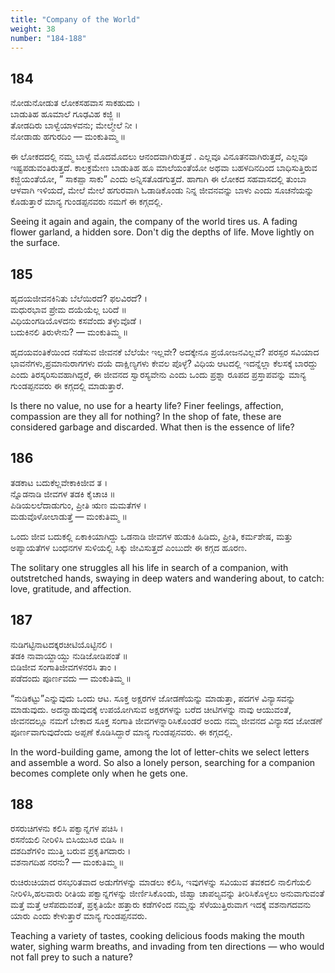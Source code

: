 ```yaml
---
title: "Company of the World"
weight: 38
number: "184-188"
---
```


## 184

ನೋಡುನೋಡುತ ಲೋಕಸಹವಾಸ ಸಾಕಹುದು ।  
ಬಾಡುತಿಹ ಹೂಮಾಲೆ ಗೂಢವಿಹ ಕಜ್ಜಿ ॥  
ತೋಡದಿರು ಬಾಳ್ವೆಯಾಳವನು; ಮೇಲ್ಮೇಲೆ ನೀ ।  
ನೋಡಾಡು ಹಗುರದಿಂ — ಮಂಕುತಿಮ್ಮ ॥

ಈ ಲೋಕದದಲ್ಲಿ ನಮ್ಮ ಬಾಳ್ವೆ ಮೊದಮೊದಲು ಆನಂದವಾಗಿರುತ್ತದೆ . ಎಲ್ಲವೂ ವಿನೂತನವಾಗಿರುತ್ತದೆ, ಎಲ್ಲವೂ ಇಷ್ಟಪಡುವಂತಿರುತ್ತದೆ. ಕಾಲಕ್ರಮೇಣ ಬಾಡುತಿಹ ಹೂ ಮಾಲೆಯಂತೆಯೋ ಅಥವಾ ಬಹಳದಿನದಿಂದ ಬಾಧಿಸುತ್ತಿರುವ ಕಜ್ಜಿಯಂತೆಯೋ, ” ಸಾಕಪ್ಪಾ ಸಾಕು” ಎಂದು ಅನ್ನಿಸತೊಡಗುತ್ತದೆ. ಹಾಗಾಗಿ ಈ ಲೋಕದ ಸಹವಾಸದಲ್ಲಿ ತುಂಬಾ ಆಳವಾಗಿ ಇಳಿಯದೆ, ಮೇಲೆ ಮೇಲೆ ಹಗುರವಾಗಿ ಓಡಾಡಿಕೊಂಡು ನಿನ್ನ ಜೀವನವನ್ನು ಬಾಳು ಎಂದು ಸೂಚನೆಯನ್ನು ಕೊಡುತ್ತಾರೆ ಮಾನ್ಯ ಗುಂಡಪ್ಪನವರು ನಮಗೆ ಈ ಕಗ್ಗದಲ್ಲಿ.

Seeing it again and again, the company of the world tires us. A fading flower garland, a hidden sore. Don't dig the depths of life. Move lightly on the surface.

## 185

ಹೃದಯಜೀವನಕಿನಿತು ಬೆಲೆಯಿರದೆ? ಫಲವಿರದೆ? ।  
ಮಧುರಭಾವ ಪ್ರೇಮ ದಯೆಯೆಲ್ಲ ಬರಿದೆ ॥  
ವಿಧಿಯಂಗಡಿಯೊಳದನು ಕಸವೆಂದು ತಳ್ಳುವೊಡೆ ।  
ಬದುಕಿನಲಿ ತಿರುಳೇನು? — ಮಂಕುತಿಮ್ಮ ॥

ಹೃದಯವಂತಿಕೆಯಿಂದ ನಡೆಸುವ ಜೀವನಕೆ ಬೆಲೆಯೇ ಇಲ್ಲವೇ? ಅದಕ್ಕೇನೂ ಪ್ರಯೋಜನವಿಲ್ಲವೆ? ಪರಸ್ಪರ ಸವಿಯಾದ ಭಾವನೆಗಳು,ಪ್ರಮಾನುರಾಗಗಳು ದಯೆ ದಾಕ್ಷಿಣ್ಯಗಳು ಕೇವಲ ಪೊಳ್ಳೆ? ವಿಧಿಯ ಆಟದಲ್ಲಿ ಇದನ್ನೆಲ್ಲಾ ಕೆಲಸಕ್ಕೆ ಬಾರದ್ದು ಎಂದು ತಿರಸ್ಕರಿಸುವಹಾಗಿದ್ದರೆ, ಈ ಜೀವನದ ಸ್ವಾರಸ್ಯವೇನು ಎಂದು ಒಂದು ಪ್ರಶ್ನಾ ರೂಪದ ಪ್ರಸ್ತಾಪವನ್ನು ಮಾನ್ಯ ಗುಂಡಪ್ಪನವರು ಈ ಕಗ್ಗದಲ್ಲಿ ಮಾಡುತ್ತಾರೆ.

Is there no value, no use for a hearty life? Finer feelings, affection, compassion are they all for nothing? In the shop of fate, these are considered garbage and discarded. What then is the essence of life?

## 186

ತಡಕಾಟ ಬದುಕೆಲ್ಲವೇಕಾಕಿಜೀವ ತ ।  
ನ್ನೊಡನಾಡಿ ಜೀವಗಳ ತಡಕಿ ಕೈಚಾಚಿ ॥  
ಪಿಡಿಯಲಲೆದಾಡುಗುಂ, ಪ್ರೀತಿ ಋಣ ಮಮತೆಗಳ ।  
ಮಡುವೊಳೋಲಾಡುತ್ತೆ — ಮಂಕುತಿಮ್ಮ ॥

ಒಂದು ಜೀವ ಬದುಕಲ್ಲಿ ಏಕಾಕಿಯಾಗಿದ್ದು ಒಡನಾಡಿ ಜೀವಗಳ ಹುಡುಕಿ ಹಿಡಿದು, ಪ್ರೀತಿ, ಕರ್ಮಶೇಷ, ಮತ್ತು ಅಪ್ಯಾಯತೆಗಳ ಬಂಧನಗಳ ಸುಳಿಯಲ್ಲಿ ಸಿಕ್ಕು ಜೀವಿಸುತ್ತದೆ ಎಂಬುದೇ ಈ ಕಗ್ಗದ ಹೂರಣ.

The solitary one struggles all his life in search of a companion, with outstretched hands, swaying in deep waters and wandering about, to catch: love, gratitude, and affection.

## 187

ನುಡಿಗಟ್ಟಿನಾಟದಕ್ಕರಚೀಟಿಯೊಟ್ಟಿನಲಿ ।  
ತಡಕಿ ನಾವಾಯ್ದಾಯ್ದು ನುಡಿಜೋಡಿಪಂತೆ ॥  
ಬಿಡಿಜೀವ ಸಂಗಾತಿಜೀವಗಳನರಸಿ ತಾಂ ।  
ಪಡೆದಂದು ಪೂರ್ಣವದು — ಮಂಕುತಿಮ್ಮ ॥

“ನುಡಿಕಟ್ಟು”ಎನ್ನುವುದು ಒಂದು ಆಟ. ಸೂಕ್ತ ಅಕ್ಷರಗಳ ಜೋಡಣೆಯನ್ನು ಮಾಡುತ್ತಾ, ಪದಗಳ ವಿನ್ಯಾಸವನ್ನು ಮಾಡುವುದು. ಅದನ್ನಾಡುವುದಕ್ಕೆ ಉಪಯೋಗಿಸುವ ಅಕ್ಷರಗಳನ್ನು ಬರೆದ ಚೀಟಿಗಳನ್ನು ನಾವು ಆಯುವಂತೆ, ಜೀವನದಲ್ಲೂ ನಮಗೆ ಬೇಕಾದ ಸೂಕ್ತ ಸಂಗಾತಿ ಜೀವಗಳನ್ನಾರಿಸಿಕೊಂಡರೆ ಅಂದು ನಮ್ಮ ಜೀವನದ ವಿನ್ಯಾಸದ ಜೋಡಣೆ ಪೂರ್ಣವಾಗುವುದೆಂದು ಅಪ್ಪಣೆ ಕೊಡಿಸಿದ್ದಾರೆ ಮಾನ್ಯ ಗುಂಡಪ್ಪನವರು. ಈ ಕಗ್ಗದಲ್ಲಿ.

In the word-building game, among the lot of letter-chits we select letters and assemble a word. So also a lonely person, searching for a companion becomes complete only when he gets one.

## 188

ರಸರುಚಿಗಳನು ಕಲಿಸಿ ಪಕ್ವಾನ್ನಗಳ ಪಚಿಸಿ ।  
ರಸನೆಯಲಿ ನೀರಿಳಿಸಿ ಬಿಸಿಯುಸಿರ ಬಿಡಿಸಿ ॥  
ದಶದಿಶೆಗಳಿಂ ಮುತ್ತಿ ಬರುವ ಪ್ರಕೃತಿಗದಾರು ।  
ವಶನಾಗದಿಹ ನರನು? — ಮಂಕುತಿಮ್ಮ ॥

ರುಚಿರುಚಿಯಾದ ರಸಭರಿತವಾದ ಅಡುಗೆಗಳನ್ನು ಮಾಡಲು ಕಲಿಸಿ, ಇವುಗಳನ್ನು ಸವಿಯುವ ತವಕದಲಿ ನಾಲಿಗೆಯಲಿ ನೀರಿಳಿಸಿ,ಹಲವಾರು ರೀತಿಯ ಪಕ್ವಾನ್ನಗಳನ್ನು ಜೀರ್ಣಿಸಿಕೊಂಡು, ಜಿಹ್ವಾ ಚಾಪಲ್ಯವನ್ನು ತೀರಿಸಿಕೊಳ್ಳಲು ಅನುವಾಗುವಂತೆ ಮತ್ತೆ ಮತ್ತೆ ಆಸೆಪದುವಂತೆ, ಪ್ರಕೃತಿಯೇ ಹತ್ತಾರು ಕಡೆಗಳಿಂದ ನಮ್ಮನ್ನು ಸೆಳೆಯುತ್ತಿರುವಾಗ ಇದಕ್ಕೆ ವಶನಾಗದವನು ಯಾರು ಎಂದು ಕೇಳುತ್ತಾರೆ ಮಾನ್ಯ ಗುಂಡಪ್ಪನವರು.

Teaching a variety of tastes, cooking delicious foods making the mouth water, sighing warm breaths, and invading from ten directions — who would not fall prey to such a nature?
